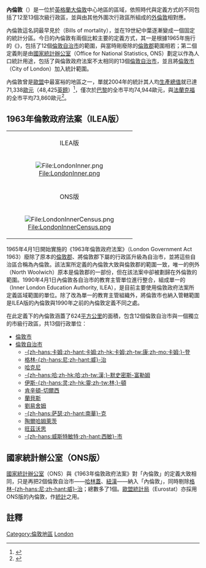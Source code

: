 '''內倫敦'''（{{lang-en|Inner London}}）是一位於[[英格蘭|英格蘭]][[大倫敦|大倫敦]]中心地區的區域，依照時代與定義方式的不同包括了12至13個次級行政區，並與由其他外圍次行政區所組成的[[外倫敦|外倫敦]]相對應。

內倫敦這名詞最早見於{{link-en|死亡清單|Bills of mortality}}（Bills of mortality），並在19世紀中葉逐漸變成一個固定的統計分區。今日的內倫敦有兩個比較主要的定義方式，其一是根據1965年施行的《{{link-en|1963年倫敦政府法案|London Government Act 1963}}》，包括了12個[[倫敦自治市|倫敦自治市]]的範圍，與當時剛廢除的[[倫敦郡|倫敦郡]]範圍相若；第二個定義則是由[[國家統計辦公室|國家統計辦公室]]（Office for National Statistics, ONS）劃定以作為人口統計用途，包括了與倫敦政府法案不太相同的13個[[倫敦自治市|倫敦自治市]]，並且將[[倫敦市|倫敦市]]（City of London）加入統計範圍。

內倫敦曾是[[歐盟|歐盟]]中最富裕的地區之一，單就2004年的統計其人均[[國民生產總值|生產總值]]就已達71,338[[歐元|歐元]]（48,425[[英鎊|英鎊]]）<ref>{{Cite web |url=http://epp.eurostat.ec.europa.eu/pls/portal/docs/PAGE/PGP_PRD_CAT_PREREL/PGE_CAT_PREREL_YEAR_2007/PGE_CAT_PREREL_YEAR_2007_MONTH_02/1-19022007-DE-AP.PDF |title=epp.eurostat.ec.europa.eu |accessdate=2008-06-22 |archive-date=2007-06-26 |archive-url=https://web.archive.org/web/20070626190556/http://epp.eurostat.ec.europa.eu/pls/portal/docs/PAGE/PGP_PRD_CAT_PREREL/PGE_CAT_PREREL_YEAR_2007/PGE_CAT_PREREL_YEAR_2007_MONTH_02/1-19022007-DE-AP.PDF |dead-url=no }}</ref>，僅次於[[巴黎|巴黎]]的全市平均74,944歐元，與[[法蘭克福|法蘭克福]]的全市平均73,860歐元<ref>{{cite web| url=http://epp.eurostat.ec.europa.eu/extraction/evalight/EVAlight.jsp?A=1&language=en&root=/theme1/regio/econ-r/esa95/gdp95/e3gdp95| title=GDP at current market prices at NUTS level 3| author=[[Eurostat|Eurostat]]| accessdate=2007-04-19| deadurl=yes| archiveurl=https://web.archive.org/web/20071017054439/http://epp.eurostat.ec.europa.eu/extraction/evalight/EVAlight.jsp?A=1&language=en&root=%2Ftheme1%2Fregio%2Fecon-r%2Fesa95%2Fgdp95%2Fe3gdp95| archivedate=2007-10-17}}</ref>。

==1963年倫敦政府法案（ILEA版）==

{| class="infobox"
|-----
| colspan="2" align="center" | ILEA版
|-----
| colspan="2" align="center" | [[File:LondonInner.png|File:LondonInner.png]]
|-----
| colspan="2" align="center" | ONS版
|-----
| colspan="2" align="center" | [[File:LondonInnerCensus.png|File:LondonInnerCensus.png]]
|}
1965年4月1日開始實施的《1963年倫敦政府法案》（London Government Act 1963）廢除了原本的[[倫敦郡|倫敦郡]]、將倫敦郡下屬的行政區升級為自治市，並將這些自治區合稱為內倫敦。該法案所定義的內倫敦大致與倫敦郡的範圍一致，唯一的例外{{link-en|北伍利奇|North Woolwich}}（North Woolwich）原本是倫敦郡的一部份，但在該法案中卻被劃歸在外倫敦的範圍。1990年4月1日內倫敦各自治市的教育主管單位進行整合，組成單一的{{link-en|內倫敦教育局|Inner London Education Authority}}（Inner London Education Authority, ILEA），是目前主要使用倫敦政府法案所定義區域範圍的單位。除了改為單一的教育主管組織外，將倫敦市也納入管轄範圍是ILEA版的內倫敦與1990年之前的內倫敦定義不同之處。

在此定義下的內倫敦涵蓋了624[[平方公里|平方公里]]的面積，包含12個倫敦自治市與一個獨立的市級行政區，共13個行政單位：
* [[倫敦市|倫敦市]]
* [[倫敦自治市|倫敦自治市]]
**[[卡姆登區|-{zh-hans:卡姆;zh-hant:卡姆;zh-hk:卡姆;zh-tw:康;zh-mo:卡姆;}-登]]
**[[格林威治區|格林-{zh-hans:尼;zh-hant:威}-治]]
**[[哈克尼區|哈克尼]]
**[[哈默史密斯-富勒姆區|-{zh-hans:哈;zh-hk:哈;zh-tw:漢;}-默史密斯-富勒姆]]
**[[伊斯靈頓區|伊斯-{zh-hans:灵;zh-hk:靈;zh-tw:林;}-頓]]
**[[肯辛頓-切爾西區|肯辛頓-切爾西]]
**[[蘭貝斯區|蘭貝斯]]
**[[劉易舍姆區|劉易舍姆]]
**[[南華克區|-{zh-hans:萨瑟;zh-hant:南華}-克]]
**[[陶爾哈姆萊茨區|陶爾哈姆萊茨]]
**[[旺茲沃思區|旺茲沃思]]
**[[西敏市|-{zh-hans:威斯特敏特;zh-hant:西敏}-市]]

==國家統計辦公室（ONS版）==
[[國家統計辦公室|國家統計辦公室]]（ONS）與《1963年倫敦政府法案》對「內倫敦」的定義大致相同，只是再把2個倫敦自治市——[[哈林蓋區|哈林蓋]]、[[紐漢區|紐漢]]——納入「內倫敦」，同時剔除[[格林威治區|格林-{zh-hans:尼;zh-hant:威}-治]]；總數多了1個。[[歐盟統計局|歐盟統計局]]（Eurostat）亦採用ONS版的內倫敦，作[[統計|統計]]之用。

==註釋==
{{reflist}}


[[Category:倫敦地區|Category:倫敦地區]]
[[Category:英國地域統計單位命名法二級統計區|London]]
{{DEFAULTSORT:Inner London}}